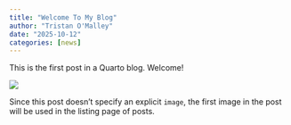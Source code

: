 ```yaml
---
title: "Welcome To My Blog"
author: "Tristan O'Malley"
date: "2025-10-12"
categories: [news]
---
```


This is the first post in a Quarto blog. Welcome!

![](thumbnail.jpg)

Since this post doesn't specify an explicit `image`, the first image in the post will be used in the listing page of posts.
